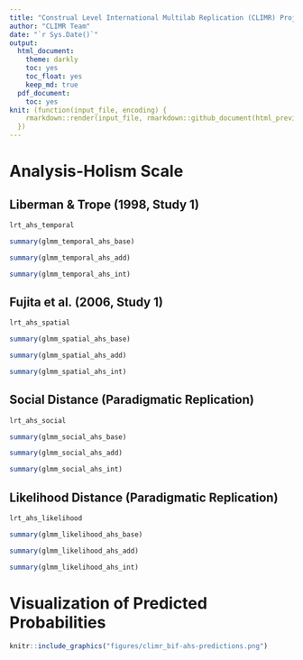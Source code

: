 ```yaml
---
title: "Construal Level International Multilab Replication (CLIMR) Project: Analysis of Analysis-Holism Scale (AHS)"
author: "CLIMR Team"
date: "`r Sys.Date()`"
output:
  html_document:
    theme: darkly
    toc: yes
    toc_float: yes
    keep_md: true
  pdf_document:
    toc: yes
knit: (function(input_file, encoding) {
    rmarkdown::render(input_file, rmarkdown::github_document(html_preview = FALSE), encoding = encoding, output_dir = "./reports/")
  })
---
```


# Analysis-Holism Scale

## Liberman & Trope (1998, Study 1)

```r
lrt_ahs_temporal
```

```r
summary(glmm_temporal_ahs_base)
```

```r
summary(glmm_temporal_ahs_add)
```

```r
summary(glmm_temporal_ahs_int)
```

## Fujita et al. (2006, Study 1)

```r
lrt_ahs_spatial
```

```r
summary(glmm_spatial_ahs_base)
```

```r
summary(glmm_spatial_ahs_add)
```

```r
summary(glmm_spatial_ahs_int)
```

## Social Distance (Paradigmatic Replication)

```r
lrt_ahs_social
```

```r
summary(glmm_social_ahs_base)
```

```r
summary(glmm_social_ahs_add)
```

```r
summary(glmm_social_ahs_int)
```

## Likelihood Distance (Paradigmatic Replication)

```r
lrt_ahs_likelihood
```

```r
summary(glmm_likelihood_ahs_base)
```

```r
summary(glmm_likelihood_ahs_add)
```

```r
summary(glmm_likelihood_ahs_int)
```

# Visualization of Predicted Probabilities

```r
knitr::include_graphics("figures/climr_bif-ahs-predictions.png")
```

